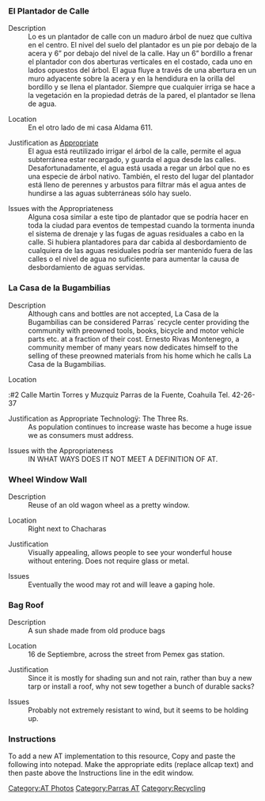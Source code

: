===El Plantador de Calle===
;Description
:Lo es un plantador de calle con un maduro árbol de nuez que cultiva en el centro. El nivel del suelo del plantador es un pie por debajo de la acera y 6” por debajo del nivel de la calle. Hay un 6” bordillo a frenar el plantador con dos aberturas verticales en el costado, cada uno en lados opuestos del árbol. El agua fluye a través de una abertura en un muro adyacente sobre la acera y en la hendidura en la orilla del bordillo y se llena el plantador. Siempre que cualquier irriga se hace a la vegetación en la propiedad detrás de la pared, el plantador se llena de agua.

;Location
:En el otro lado de mi casa Aldama 611.

;Justification as [[Appropriate]]
:El agua está reutilizado irrigar el árbol de la calle, permite el agua subterránea estar recargado, y guarda el agua desde las calles.  Desafortunadamente, el agua está usada a regar un árbol que no es una especie de árbol nativo.  También, el resto del lugar del plantador está lleno de perennes y arbustos para filtrar más el agua antes de hundirse a las aguas subterráneas sólo hay suelo.

;Issues with the Appropriateness
:Alguna cosa similar a este tipo de plantador que se podría hacer en toda la ciudad para eventos de tempestad cuando la tormenta inunda el sistema de drenaje y las fugas de aguas residuales a cabo en la calle. Si hubiera plantadores para dar cabida al desbordamiento de cualquiera de las aguas residuales podría ser mantenido fuera de las calles o el nivel de agua no suficiente para aumentar la causa de desbordamiento de aguas servidas.

{{Gallery
|width=400
|height=300
|lines=0
|Image:Plantador_nuez1.jpg|
}}

===La Casa de la Bugambilias===
;Description
:Although cans and bottles are not accepted, La Casa de la Bugambilias can be considered Parras´ recycle center providing the community with preowned tools, books, bicycle and motor vehicle parts etc. at a fraction of their cost. Ernesto Rivas Montenegro, a community member of many years now dedicates himself to the selling of these preowned materials from his home which he calls La Casa de la Bugambilias.  

;Location
:#2 Calle Martin Torres y Muzquiz
Parras de la Fuente, Coahuila
Tel. 42-26-37  

;Justification as Appropriate Technologÿ: The Three Rs.
:As population continues to increase waste has become a huge issue we as consumers must address.   

;Issues with the Appropriateness
:IN WHAT WAYS DOES IT NOT MEET A DEFINITION OF AT.

{{Gallery
|width=225
|height=300
|lines=0
|Image:Image5000.jpg|
}}

===Wheel Window Wall===
;Description
:Reuse of an old wagon wheel as a pretty window. 

;Location
:Right next to Chacharas

;Justification
:Visually appealing, allows people to see your wonderful house without entering. Does not require glass or metal.

;Issues
:Eventually the wood may rot and will leave a gaping hole.

{{Gallery
|width=400
|height=300
|lines=0
|Image:WheelWindow.JPG|
}}

===Bag Roof===
;Description
:A sun shade made from old produce bags

;Location
:16 de Septiembre, across the street from Pemex gas station.

;Justification
:Since it is mostly for shading sun and not rain, rather than buy a new tarp or install a roof, why not sew together a bunch of durable sacks?

;Issues
:Probably not extremely resistant to wind, but it seems to be holding up. 

{{Gallery
|width=400
|height=300
|lines=0
|Image:BagRoof.JPG|
}}

<!--paste code here-->
===Instructions===
To add a new AT implementation to this resource, Copy and paste the following into notepad. Make the appropriate edits (replace allcap text) and then paste above the Instructions line in the edit window. 
{{Parras AT}}

[[Category:AT Photos]]  
[[Category:Parras AT]]
[[Category:Recycling]]